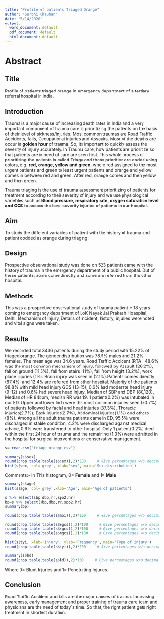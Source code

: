 ---
title: "Profile of patients Triaged Orange"
author: "Surbhi Chauhan"
date: "5/14/2020"
output:
  word_document: default
  pdf_document: default
  html_document: default
---

# Abstract

## Title
Profile of patients triaged orange in emergency department of a tertiary referral hospital in India.

## Introduction
Trauma is a major cause of increasing death rates in India and a very important component of trauma care is prioritizing the patients on the basis of their level of sickness/injuries. Most common traumas are Road Traffic Accidents, falls, Occupational injuries and Assaults. Most of the deaths are occur in **golden hour** of trauma. So, its important to quickly assess the severity of injury accurately.
In Trauma care, how patients are prioritize so that patients are in need of care are seen first. This whole process of prioritizing the patients is called Triage and these priorities are coded using colors, e.g. **red, orange, yellow and green**, where red assigned to the most urgent patients and green to least urgent patients and orange and yellow comes in between red and green. After red, orange comes and then yellow and then green.

Trauma triaging is the use of trauma assessment prioritizing of patients for treatment according to their severity of injury and we use physiological variebles such as **Blood pressure, respiratory rate, oxygen saturation level and GCS** to assess the level severity injuries of patients in our hospital.

## Aim
To study the different variables of patient with the history of trauma and patient codded as orange during triaging.

## Design
Prospective observational study was done on 523 patients came with the history of trauma in the emergency department of a public hospital. Out of these patients, some come directly and some are referred from the other hospital.

## Methods
This was a prospective observational study of trauma patient ≥ 18 years coming to emergency department of LoK Nayak Jai Prakash Hoaspital, Delhi. Mechanism of injury, Details of incident, history, injuries were noted and vital signs were taken.

## Results
We recorded total 3436 patients during the study period with 15.22% of triaged orange. The gender distribution was 78.9% males and 21.2% females. The mean age was 34.6 years. Road Traffic Accident (RTA ) 48.6% was the most common mechanism of injury, followed by Assault (26.2%), fall on ground (11.5%), fall from stairs (11%), fall from height (3.2%), work place injuries (1%). Brain injury was seen in (2.1%).Patients comes directly (87.4%) and 12.4% are referred from other hospital.
Majority of the patients 98.8% with mild head injury GCS (13-15), 0.6% had moderate head injury (9-12) and 0.6% had severe head injury. Median of SBP and DBP (80,120), Median of HR 84bpm, median RR was 19.
1 patient(0.2%) was intubated in our ED. Upper and lower limb were the most common injuries seen (50.7%) of patients followed by facial and head injuries (37.3%), Thoracic injuries(2.7%), Back injuries(2.7%), Abdominal injuries(1.1%) and others (8%).
Among all the adult trauma patients came in ED, 95.5% were discharged in stable condition, 4.2% were discharged against medical advice, 0.6% were transferred to other hospital, Only 1 patient(0.2%) died within the first 24 hour of trauma and the remaining (1.3%) were admitted in the hospital for surgical interventions or conservative management.

```{r}
s= read.csv("triage_orange.csv")
```


```{r}
summary(s$sex)
round(prop.table(table(s$sex)),2)*100     # Give percentages w/o decimal places
hist(s$sex, col='grey', xlab='sex', main='Sex distribution')
```
Comments:- In This histogram, 0= **Female** and 1= **Male**

```{r}
summary(s$age)
hist(s$age, col='grey',xlab='Age', main='Age of patients')
```

```{r}
s %>% select(sbp,dbp,rr,spo2,hr)
bp=s %>% select(sbp,dbp,rr,spo2,hr)
summary(bp)
```

```{r}
round(prop.table(table(s$moi)),2)*100     # Give percentages w/o decimal places
```

```{r}
round(prop.table(table(s$egcs)),2)*100     # Give percentages w/o decimal places
round(prop.table(table(s$vgcs)),2)*100     # Give percentages w/o decimal places
round(prop.table(table(s$mgcs)),2)*100     # Give percentages w/o decimal places
```

```{r}
hist(s$tyi, xlab='Injury', ylab='Frequency', main='Type of injury')
round(prop.table(table(s$tyi)),2)*100     # Give percentages w/o decimal places
```

```{r}
summary(s$hd)
round(prop.table(table(s$hd)),2)*100     # Give percentages w/o decimal places
```

Where 0= Blunt Injuries and 1= Penetrating Injuries.

## Conclusion
Road Traffic Accident and falls are the major causes of trauma. Increasing awareness, early management and proper training of trauma care team and physicians are the need of today`s time. So that, the right patient gets right treatment in shortest duration.
